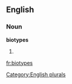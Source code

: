 ==English==

===Noun===
'''biotypes'''

# {{plural of|[[biotype]]}}

[[Category:English plurals]]

[[fr:biotypes]]